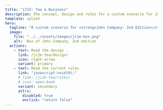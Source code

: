```yaml
---
title: "1733: Tea & Business"
description: The concept, design and rules for a custom scenario for John Company, 2nd edition.
template: splash
hero:
  tagline: "A custom scenario for <strong>John Company: 2nd Edition</strong>."
  image:
    file: "../../assets/images/jc2e-box.png"
    alt:  Box of John Company, 2nd edition
  actions:
    - text: Read the design
      link: /jc2e-tea/design/
      icon: right-arrow
      variant: primary
    - text: Read the current rules
      link: "javascript:void(0);"
      # link: /jc2e-tea/rules/
      # icon: open-book
      variant: secondary
      attrs:
        disabled: true
        onclick: "return false"
---
```



<LinkCard
  title="Wehrlegig Games"
  href="https://wehrlegig.com/"
  description="Designer and publisher of John Company"
/>

